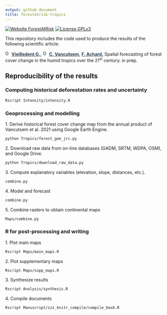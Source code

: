 ```yaml
---
output: github_document
title: forestatrisk-tropics
---
```


[![Website ForestAtRisk](https://img.shields.io/badge/website-ForestAtRisk-blue)](https://forestatrisk.cirad.fr)
[![License GPLv3](https://img.shields.io/badge/licence-GPLv3-8f10cb.svg)](https://www.gnu.org/licenses/gpl-3.0.html)

This repository includes the code used to produce the results of the following scientific article:

<a href="https://orcid.org/0000-0002-1685-4997"><img alt="ORCID logo" src="Website/images/Logo_ORCID.png" width="16" height="16" /></a>
<a href="https://ecology.ghislainv.fr" style="color:#2C3E50;">**Vieilledent G.,**</a>
<a href="https://orcid.org/0000-0003-3851-8588"><img alt="ORCID logo" src="Website/images/Logo_ORCID.png" width="16" height="16" /></a>
<a href="https://www.researchgate.net/profile/Christelle_Vancutsem" style="color:#2C3E50;">**C. Vancutsem,**</a>
<a href="https://www.researchgate.net/profile/Achard_Frederic" style="color:#2C3E50;">**F. Achard.**</a>
Spatial forecasting of forest cover change in the humid tropics over the 21^st^ century. in prep.

## Reproducibility of the results

### Computing historical deforestation rates and uncertainty

```bash
Rscript Intensity/intensity.R
```

### Geoprocessing and modelling

1\. Derive historical forest cover change map from the annual product of Vancutsem et al. 2021 using Google Earth Engine.

```bash
python Tropics/forest_gee_jrc.py
```

2\. Download raw data from on-line databases (GADM, SRTM, WDPA, OSM), and Google Drive.

```bash
python Tropics/download_raw_data.py
```

3\. Compute explanatory variables (elevation, slope, distances, etc.).

```bash
combine.py
```

4\. Model and forecast

```bash
combine.py
```

5\. Combine rasters to obtain continental maps

```bash
Maps/combine.py
```

### R for post-processing and writing

1\. Plot main maps

```bash
Rscript Maps/main_maps.R
```

2\. Plot supplementary maps

```bash
Rscript Maps/supp_maps.R
```

3\. Synthesize results

```bash
Rscript Analysis/synthesis.R
```

4\. Compile documents

```bash
Rscript Manuscript/zzz_knitr_compile/compile_book.R
```

<!-- End of file -->
